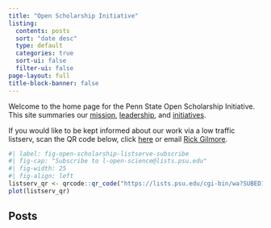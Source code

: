 ```yaml
---
title: "Open Scholarship Initiative"
listing:
  contents: posts
  sort: "date desc"
  type: default
  categories: true
  sort-ui: false
  filter-ui: false
page-layout: full
title-block-banner: false
---
```


Welcome to the home page for the Penn State Open Scholarship Initiative. This site summaries our [mission](mission.qmd), [leadership](people.qmd), and [initiatives](initiatives.qmd).

If you would like to be kept informed about our work via a low traffic listserv, scan the QR code below, click [here](https://lists.psu.edu/cgi-bin/wa?SUBED1=L-OPEN-SCIENCE&X=OF27BE9DC465DB03AC2) or email [Rick Gilmore](people.qmd#rick-gilmore).

```r
#| label: fig-open-scholarship-listserve-subscribe
#| fig-cap: "Subscribe to l-open-science@lists.psu.edu"
#| fig-width: 25
#| fig-align: left
listserv_qr <- qrcode::qr_code("https://lists.psu.edu/cgi-bin/wa?SUBED1=L-OPEN-SCIENCE&X=OF27BE9DC465DB03AC2")
plot(listserv_qr)
```

## Posts